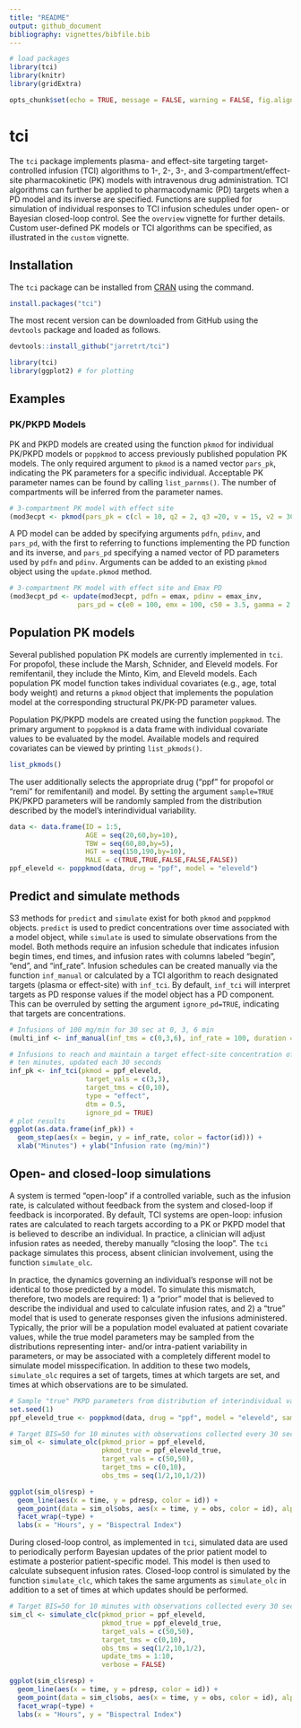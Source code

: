```yaml
---
title: "README"
output: github_document
bibliography: vignettes/bibfile.bib
---
```


```r
# load packages
library(tci)
library(knitr)
library(gridExtra)

opts_chunk$set(echo = TRUE, message = FALSE, warning = FALSE, fig.align="center")
```

# tci

The `tci` package implements plasma- and effect-site targeting target-controlled infusion (TCI) algorithms to 1-, 2-, 3-, and 3-compartment/effect-site pharmacokinetic (PK) models with intravenous drug administration. TCI algorithms can further be applied to pharmacodynamic (PD) targets when a PD model and its inverse are specified. Functions are supplied for simulation of individual responses to TCI infusion schedules under open- or Bayesian closed-loop control. See the `overview` vignette for further details. Custom user-defined PK models or TCI algorithms can be specified, as illustrated in the `custom` vignette. 

 
## Installation

The `tci` package can be installed from [CRAN](https://cran.rstudio.com/web/packages/tci/index.html) using the command. 

```r
install.packages("tci")
```

The most recent version can be downloaded from GitHub using the `devtools` package and loaded as follows. 

```r
devtools::install_github("jarretrt/tci")
```

```r
library(tci)
library(ggplot2) # for plotting
```


## Examples


### PK/PKPD Models

PK and PKPD models are created using the function `pkmod` for individual PK/PKPD models or `poppkmod` to access previously published population PK models. The only required argument to `pkmod` is a named vector `pars_pk`, indicating the PK parameters for a specific individual. Acceptable PK parameter names can be found by calling `list_parnms()`. The number of compartments will be inferred from the parameter names. 

```r
# 3-compartment PK model with effect site
(mod3ecpt <- pkmod(pars_pk = c(cl = 10, q2 = 2, q3 =20, v = 15, v2 = 30, v3 = 50, ke0 = 1.2)))
```

A PD model can be added by specifying arguments `pdfn`, `pdinv`, and `pars_pd`, with the first to referring to functions implementing the PD function and its inverse, and `pars_pd` specifying a named vector of PD parameters used by `pdfn` and `pdinv`. Arguments can be added to an existing `pkmod` object using the `update.pkmod` method.

```r
# 3-compartment PK model with effect site and Emax PD 
(mod3ecpt_pd <- update(mod3ecpt, pdfn = emax, pdinv = emax_inv, 
                 pars_pd = c(e0 = 100, emx = 100, c50 = 3.5, gamma = 2.2)))
```


## Population PK models

Several published population PK models are currently implemented in `tci`. For propofol, these include the Marsh, Schnider, and Eleveld models. For remifentanil, they include the Minto, Kim, and Eleveld models. Each population PK model function takes individual covariates (e.g., age, total body weight) and returns a `pkmod` object that implements the population model at the corresponding structural PK/PK-PD parameter values. 

Population PK/PKPD models are created using the function `poppkmod`. The primary argument to `poppkmod` is a data frame with individual covariate values to be evaluated by the model. Available models and required covariates can be viewed by printing `list_pkmods()`.

```r
list_pkmods()
```

The user additionally selects the appropriate drug ("ppf" for propofol or "remi" for remifentanil) and model. By setting the argument `sample=TRUE` PK/PKPD parameters will be randomly sampled from the distribution described by the model's interindividual variability. 

```r
data <- data.frame(ID = 1:5, 
                   AGE = seq(20,60,by=10), 
                   TBW = seq(60,80,by=5), 
                   HGT = seq(150,190,by=10), 
                   MALE = c(TRUE,TRUE,FALSE,FALSE,FALSE))
ppf_eleveld <- poppkmod(data, drug = "ppf", model = "eleveld")
```


## Predict and simulate methods

S3 methods for `predict` and `simulate` exist for both `pkmod` and `poppkmod` objects. `predict` is used to predict concentrations over time associated with a model object, while `simulate` is used to simulate observations from the model. Both methods require an infusion schedule that indicates infusion begin times, end times, and infusion rates with columns labeled "begin", "end", and "inf_rate". Infusion schedules can be created manually via the function `inf_manual` or calculated by a TCI algorithm to reach designated targets (plasma or effect-site) with `inf_tci`. By default, `inf_tci` will interpret targets as PD response values if the model object has a PD component. This can be overruled by setting the argument `ignore_pd=TRUE`, indicating that targets are concentrations. 

```r
# Infusions of 100 mg/min for 30 sec at 0, 3, 6 min
(multi_inf <- inf_manual(inf_tms = c(0,3,6), inf_rate = 100, duration = 0.5))

# Infusions to reach and maintain a target effect-site concentration of 3 mg/L for
# ten minutes, updated each 30 seconds
inf_pk <- inf_tci(pkmod = ppf_eleveld, 
                   target_vals = c(3,3), 
                   target_tms = c(0,10), 
                   type = "effect", 
                   dtm = 0.5, 
                   ignore_pd = TRUE)
# plot results
ggplot(as.data.frame(inf_pk)) + 
  geom_step(aes(x = begin, y = inf_rate, color = factor(id))) +
  xlab("Minutes") + ylab("Infusion rate (mg/min)")
```


## Open- and closed-loop simulations

A system is termed "open-loop" if a controlled variable, such as the infusion rate, is calculated without feedback from the system and closed-loop if feedback is incorporated. By default, TCI systems are open-loop: infusion rates are calculated to reach targets according to a PK or PKPD model that is believed to describe an individual. In practice, a clinician will adjust infusion rates as needed, thereby manually "closing the loop". The `tci` package simulates this process, absent clinician involvement, using the function `simulate_olc`. 

In practice, the dynamics governing an individual's response will not be identical to those predicted by a model. To simulate this mismatch, therefore, two models are required: 1) a "prior" model that is believed to describe the individual and used to calculate infusion rates, and 2) a "true" model that is used to generate responses given the infusions administered. Typically, the prior will be a population model evaluated at patient covariate values, while the true model parameters may be sampled from the distributions representing inter- and/or intra-patient variability in parameters, or may be associated with a completely different model to simulate model misspecification. In addition to these two models, `simulate_olc` requires a set of targets, times at which targets are set, and times at which observations are to be simulated.


```r
# Sample "true" PKPD parameters from distribution of interindividual variability
set.seed(1)
ppf_eleveld_true <- poppkmod(data, drug = "ppf", model = "eleveld", sample = TRUE)

# Target BIS=50 for 10 minutes with observations collected every 30 seconds
sim_ol <- simulate_olc(pkmod_prior = ppf_eleveld, 
                       pkmod_true = ppf_eleveld_true, 
                       target_vals = c(50,50),
                       target_tms = c(0,10), 
                       obs_tms = seq(1/2,10,1/2))

ggplot(sim_ol$resp) + 
  geom_line(aes(x = time, y = pdresp, color = id)) + 
  geom_point(data = sim_ol$obs, aes(x = time, y = obs, color = id), alpha = 0.3) +
  facet_wrap(~type) +
  labs(x = "Hours", y = "Bispectral Index")
```

During closed-loop control, as implemented in `tci`, simulated data are used to periodically perform Bayesian updates of the prior patient model to estimate a posterior patient-specific model. This model is then used to calculate subsequent infusion rates. Closed-loop control is simulated by the function `simulate_clc`, which takes the same arguments as `simulate_olc` in addition to a set of times at which updates should be performed. 


```r
# Target BIS=50 for 10 minutes with observations collected every 30 seconds
sim_cl <- simulate_clc(pkmod_prior = ppf_eleveld, 
                       pkmod_true = ppf_eleveld_true, 
                       target_vals = c(50,50),
                       target_tms = c(0,10), 
                       obs_tms = seq(1/2,10,1/2), 
                       update_tms = 1:10, 
                       verbose = FALSE)

ggplot(sim_cl$resp) + 
  geom_line(aes(x = time, y = pdresp, color = id)) + 
  geom_point(data = sim_cl$obs, aes(x = time, y = obs, color = id), alpha = 0.3) +
  facet_wrap(~type) +
  labs(x = "Hours", y = "Bispectral Index")
```
